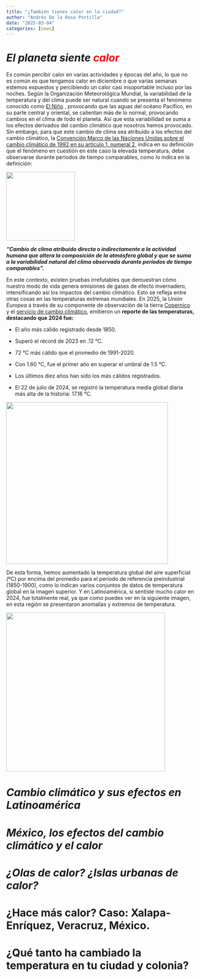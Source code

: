 ```yaml
---
title: "¿También tienes calor en la ciudad?"
author: "Andrés De la Rosa Portilla"
date: "2025-03-04"
categories: [news]
---
```


# *El planeta siente [calor]{style="color:red; "}* {#sec-el-planeta-siente-calor-}

Es común percibir calor en varias actividades y épocas del año, lo que no es común es que tengamos calor en diciembre o que varias semanas estemos expuestos y percibiendo un calor casi insoportable incluso por las noches. Según la Organización Meteorológica Mundial, la variabilidad de la temperatura y del clima puede ser natural cuando se presenta el fenómeno conocido como [El Niño](#0){style="(El Niño color:orange)"} , provocando que las aguas del océano Pacífico, en su parte central y oriental, se calientan más de lo normal, provocando cambios en el clima de todo el planeta. Así que esta variabilidad se suma a los efectos derivados del cambio climático que nosotros hemos provocado. Sin embargo, para que este cambio de clima sea atribuido a los efectos del cambio climático, la [Convención Marco de las Naciones Unidas sobre el cambio climático de 1992 en su artículo 1, numeral 2](https://unfccc.int/resource/docs/convkp/convsp.pdf), indica en su definición que el fenómeno en cuestión en este caso la elevada temperatura, debe observarse durante periodos de tiempo comparables, como lo indica en la definición:

![](images/clipboard-2473625925.png){fig-align="center" width="184"}

***“Cambio de clima atribuido directa o indirectamente a la actividad humana que altera la composición de la atmósfera global y que se suma a la variabilidad natural del clima observada durante períodos de tiempo comparables".***

En este contexto, existen pruebas irrefutables que demuestran cómo nuestro modo de vida genera emisiones de gases de efecto invernadero, intensificando así los impactos del cambio climático. Esto se refleja entre otras cosas en las temperaturas extremas mundiales. En 2025, la *Unión Europea* a través de su componente de observación de la tierra [Copernico](https://www.copernicus.eu/en/about-copernicus) y el [servicio de cambio climático](https://climate.copernicus.eu/global-climate-highlights-2024), emitieron un **reporte de las temperaturas, destacando que 2024 fue:**

-   El año más cálido registrado desde 1850.

-   Superó el récord de 2023 en .12 °C.

-   72 °C más cálido que el promedio de 1991-2020.

-   Con 1.60 °C, fue el primer año en superar el umbral de 1.5 °C.

-   Los últimos diez años han sido los más cálidos registrados.

-   El 22 de julio de 2024, se registró la temperatura media global diaria más alta de la historia: 17.16 °C.

![](images/Temperatura%20mundial.png){fig-align="center" width="433"}

De esta forma, hemos aumentado la temperatura global del aire superficial (ºC) por encima del promedio para el período de referencia preindustrial (1850-1900), como lo indican varios conjuntos de datos de temperatura global en la imagen superior. Y en Latinoamérica, si sentiste mucho calor en 2024, fue totalmente real, ya que como puedes ver en la siguiente imagen, en esta región se presentaron anomalías y extremos de temperatura.

![](images/.Anomalías en la tyemperatura del aire 2024.png){fig-align="center" width="425"}

# *Cambio climático y sus efectos en Latinoamérica*

# *México, los efectos del cambio climático y el calor*

# *¿Olas de calor? ¿Islas urbanas de calor?*

# ¿Hace más calor? Caso: Xalapa-Enríquez, Veracruz, México.

# ¿Qué tanto ha cambiado la temperatura en tu ciudad y colonia?
